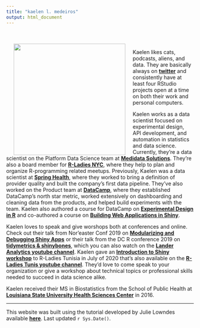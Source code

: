 ```yaml
---
title: "kaelen l. medeiros"
output: html_document
--- 
```

<br>
<br>
<img src="images/kaelen_red.jpg" align="left" height="300px" width="300px" hspace="20" />

Kaelen likes cats, podcasts, aliens, and data. They are basically always on [**twitter**](http://twitter.com/kaelen_medeiros) and consistently have at least four RStudio projects open at a time on both their work and personal computers. 

Kaelen works as a data scientist focused on experimental design, API development, and automation in statistics and data science. Currently, they're a data scientist on the Platform Data Science team at [**Medidata Solutions**](https://www.medidata.com/en/). They're also a board member for [**R-Ladies NYC**](https://www.rladiesnyc.org/), where they help to plan and organize R-programming related meetups. Previously, Kaelen was a data scientist at [**Spring Health**](https://www.springhealth.com/), where they worked to bring a definition of provider quality and built the company's first data pipeline. They've also worked on the Product team at [**DataCamp**](https://www.datacamp.com/home), where they established DataCamp's north star metric, worked extensively on dashboarding and cleaning data from the products, and helped build experiments with the team. Kaelen also authored a course for DataCamp on [**Experimental Design in R**](https://www.datacamp.com/courses/experimental-design-in-r) and co-authored a course on [**Building Web Applications in Shiny**](https://learn.datacamp.com/courses/building-web-applications-with-shiny-in-r).

Kaelen loves to speak and give worshops both at conferences and online. Check out their talk from Nor'easter Conf 2019 on [**Modularizing and Debugging Shiny Apps**](https://github.com/klmedeiros/noreastr-2018-slides) or their talk from the DC R conference 2019 on [**tidymetrics & shinybones**](https://github.com/klmedeiros/dc-r-conf-2019), which you can also watch on the [**Lander Analytics youtube channel**](https://www.youtube.com/watch?v=BL5NBRxnl3E). Kaelen gave an [**Introduction to Shiny workshop**](https://github.com/klmedeiros/rladies-tunisia-july2020-intro-shiny) to R-Ladies Tunisia in July of 2020 that's also available on the [**R-Ladies Tunis youtube channel**](https://www.youtube.com/watch?v=6S4R8RhcV6I&list=PL3PpX4fNIhsPHgCfs1SiVZC6waqpBz8Co). They'd love to come speak to your organization or give a workshop about technical topics or professional skills needed to succeed in data science alike.

Kaelen received their MS in Biostatistics from the School of Public Health at [**Louisiana State University Health Sciences Center**](http://sph.lsuhsc.edu/) in 2016. <br>

----

This website was built using the tutorial developed by Julie Lowndes available  [**here**](https://jules32.github.io/rmarkdown-website-tutorial/index.html). Last updated `r Sys.Date()`.